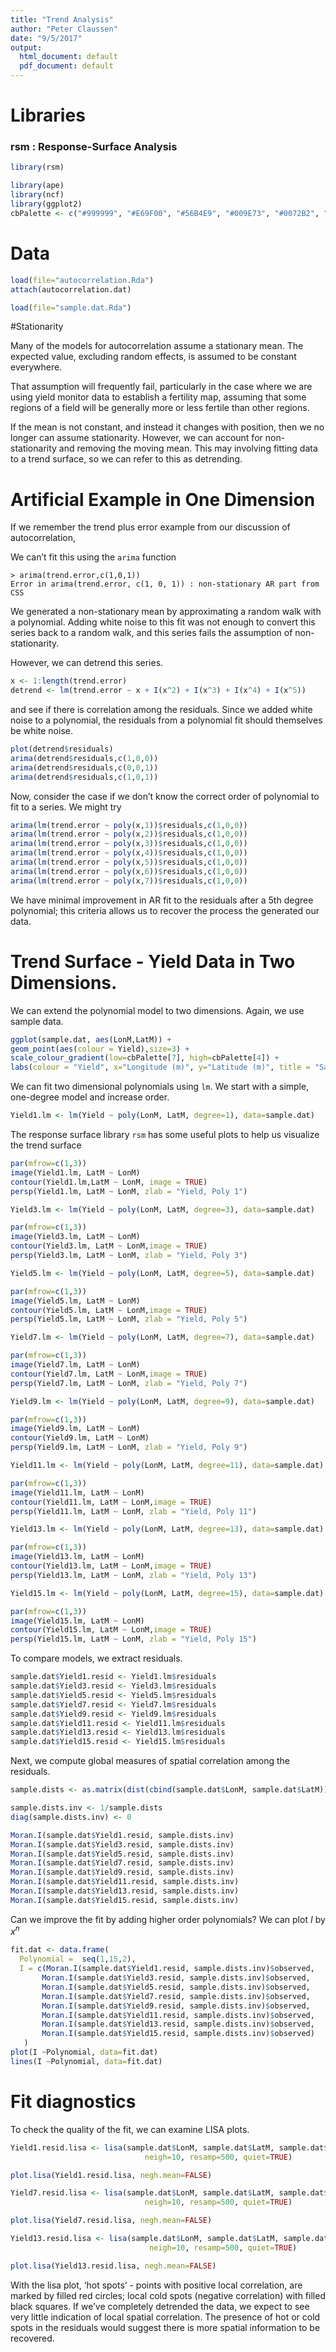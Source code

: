 ```yaml
---
title: "Trend Analysis"
author: "Peter Claussen"
date: "9/5/2017"
output:
  html_document: default
  pdf_document: default
---
```


# Libraries

### rsm : Response-Surface Analysis

```r
library(rsm)
```

```r
library(ape)
library(ncf)
library(ggplot2)
cbPalette <- c("#999999", "#E69F00", "#56B4E9", "#009E73", "#0072B2", "#D55E00", "#F0E442","#CC79A7","#000000","#734f80", "#2b5a74", "#004f39", "#787221", "#003959", "#6aaf00", "#663cd3")
```

# Data
```r
load(file="autocorrelation.Rda")
attach(autocorrelation.dat)

load(file="sample.dat.Rda")
```
#Stationarity

Many of the models for autocorrelation assume a stationary mean. The expected value, excluding random effects, is assumed to be constant everywhere. 

That assumption will frequently fail, particularly in the case where we are using yield monitor data to establish a fertility map, assuming that some regions of a field will be generally more or less fertile than other regions.

If the mean is not constant, and instead it changes with position, then we no longer can assume stationarity. However, we can account for non-stationarity and removing the moving mean. This may involving fitting data to a trend surface, so we can refer to this as detrending. 

# Artificial Example in One Dimension

If we remember the trend plus error example from our discussion of autocorrelation,

We can't fit this using the `arima` function
```
> arima(trend.error,c(1,0,1))
Error in arima(trend.error, c(1, 0, 1)) : non-stationary AR part from CSS
```

We generated a non-stationary mean by approximating a random walk with a polynomial. Adding white noise to this fit was not enough to convert this series back to a random walk, and this series fails the assumption of non-stationarity.

However, we can detrend this series.

```r
x <- 1:length(trend.error)
detrend <- lm(trend.error ~ x + I(x^2) + I(x^3) + I(x^4) + I(x^5))
```

and see if there is correlation among the residuals. Since we added white noise to a
polynomial, the residuals from a polynomial fit should themselves be white noise.

```r
plot(detrend$residuals)
arima(detrend$residuals,c(1,0,0))
arima(detrend$residuals,c(0,0,1))
arima(detrend$residuals,c(1,0,1))
```

Now, consider the case if we don't know the correct order of polynomial to fit to a series. We might try
```r
arima(lm(trend.error ~ poly(x,1))$residuals,c(1,0,0))
arima(lm(trend.error ~ poly(x,2))$residuals,c(1,0,0))
arima(lm(trend.error ~ poly(x,3))$residuals,c(1,0,0))
arima(lm(trend.error ~ poly(x,4))$residuals,c(1,0,0))
arima(lm(trend.error ~ poly(x,5))$residuals,c(1,0,0))
arima(lm(trend.error ~ poly(x,6))$residuals,c(1,0,0))
arima(lm(trend.error ~ poly(x,7))$residuals,c(1,0,0))
```

We have minimal improvement in AR fit to the residuals after a 5th degree polynomial; this criteria allows us to recover the process the generated our data.

# Trend Surface - Yield Data in Two Dimensions.

We can extend the polynomial model to two dimensions. Again, we use sample data.

```r
ggplot(sample.dat, aes(LonM,LatM)) + 
geom_point(aes(colour = Yield),size=3) + 
scale_colour_gradient(low=cbPalette[7], high=cbPalette[4]) +
labs(colour = "Yield", x="Longitude (m)", y="Latitude (m)", title = "Sample Yield Monitor Data")
```

We can fit two dimensional polynomials using `lm`.  We start with a simple, one-degree model and increase order.


```r
Yield1.lm <- lm(Yield ~ poly(LonM, LatM, degree=1), data=sample.dat)
```

The response surface library `rsm` has some useful plots to help us visualize the trend surface

```r
par(mfrow=c(1,3))
image(Yield1.lm, LatM ~ LonM)
contour(Yield1.lm,LatM ~ LonM, image = TRUE)
persp(Yield1.lm, LatM ~ LonM, zlab = "Yield, Poly 1")
```

```r
Yield3.lm <- lm(Yield ~ poly(LonM, LatM, degree=3), data=sample.dat)
```

```r
par(mfrow=c(1,3))
image(Yield3.lm, LatM ~ LonM)
contour(Yield3.lm, LatM ~ LonM,image = TRUE)
persp(Yield3.lm, LatM ~ LonM, zlab = "Yield, Poly 3")
```


```r
Yield5.lm <- lm(Yield ~ poly(LonM, LatM, degree=5), data=sample.dat)
```


```r
par(mfrow=c(1,3))
image(Yield5.lm, LatM ~ LonM)
contour(Yield5.lm, LatM ~ LonM,image = TRUE)
persp(Yield5.lm, LatM ~ LonM, zlab = "Yield, Poly 5")
```


```r
Yield7.lm <- lm(Yield ~ poly(LonM, LatM, degree=7), data=sample.dat)
```

```r
par(mfrow=c(1,3))
image(Yield7.lm, LatM ~ LonM)
contour(Yield7.lm, LatM ~ LonM,image = TRUE)
persp(Yield7.lm, LatM ~ LonM, zlab = "Yield, Poly 7")
```

```r
Yield9.lm <- lm(Yield ~ poly(LonM, LatM, degree=9), data=sample.dat)
```

```r
par(mfrow=c(1,3))
image(Yield9.lm, LatM ~ LonM)
contour(Yield9.lm, LatM ~ LonM)
persp(Yield9.lm, LatM ~ LonM, zlab = "Yield, Poly 9")
```

```r
Yield11.lm <- lm(Yield ~ poly(LonM, LatM, degree=11), data=sample.dat)
```

```r
par(mfrow=c(1,3))
image(Yield11.lm, LatM ~ LonM)
contour(Yield11.lm, LatM ~ LonM,image = TRUE)
persp(Yield11.lm, LatM ~ LonM, zlab = "Yield, Poly 11")
```

```r
Yield13.lm <- lm(Yield ~ poly(LonM, LatM, degree=13), data=sample.dat)
```

```r
par(mfrow=c(1,3))
image(Yield13.lm, LatM ~ LonM)
contour(Yield13.lm, LatM ~ LonM,image = TRUE)
persp(Yield13.lm, LatM ~ LonM, zlab = "Yield, Poly 13")
```

```r
Yield15.lm <- lm(Yield ~ poly(LonM, LatM, degree=15), data=sample.dat)
```

```r
par(mfrow=c(1,3))
image(Yield15.lm, LatM ~ LonM)
contour(Yield15.lm, LatM ~ LonM,image = TRUE)
persp(Yield15.lm, LatM ~ LonM, zlab = "Yield, Poly 15")
```

To compare models, we extract residuals.

```r
sample.dat$Yield1.resid <- Yield1.lm$residuals
sample.dat$Yield3.resid <- Yield3.lm$residuals
sample.dat$Yield5.resid <- Yield5.lm$residuals
sample.dat$Yield7.resid <- Yield7.lm$residuals
sample.dat$Yield9.resid <- Yield9.lm$residuals
sample.dat$Yield11.resid <- Yield11.lm$residuals
sample.dat$Yield13.resid <- Yield13.lm$residuals
sample.dat$Yield15.resid <- Yield15.lm$residuals
```

Next, we compute global measures of spatial correlation among the residuals. 

```r
sample.dists <- as.matrix(dist(cbind(sample.dat$LonM, sample.dat$LatM)))

sample.dists.inv <- 1/sample.dists
diag(sample.dists.inv) <- 0

Moran.I(sample.dat$Yield1.resid, sample.dists.inv)
Moran.I(sample.dat$Yield3.resid, sample.dists.inv)
Moran.I(sample.dat$Yield5.resid, sample.dists.inv)
Moran.I(sample.dat$Yield7.resid, sample.dists.inv)
Moran.I(sample.dat$Yield9.resid, sample.dists.inv)
Moran.I(sample.dat$Yield11.resid, sample.dists.inv)
Moran.I(sample.dat$Yield13.resid, sample.dists.inv)
Moran.I(sample.dat$Yield15.resid, sample.dists.inv)
```

Can we improve the fit by adding higher order polynomials? We can plot $I$ by $x^n$

```r
fit.dat <- data.frame(
  Polynomial =  seq(1,15,2),
  I = c(Moran.I(sample.dat$Yield1.resid, sample.dists.inv)$observed,
       Moran.I(sample.dat$Yield3.resid, sample.dists.inv)$observed,
       Moran.I(sample.dat$Yield5.resid, sample.dists.inv)$observed,
       Moran.I(sample.dat$Yield7.resid, sample.dists.inv)$observed,
       Moran.I(sample.dat$Yield9.resid, sample.dists.inv)$observed,
       Moran.I(sample.dat$Yield11.resid, sample.dists.inv)$observed,
       Moran.I(sample.dat$Yield13.resid, sample.dists.inv)$observed,
       Moran.I(sample.dat$Yield15.resid, sample.dists.inv)$observed)
   )
plot(I ~Polynomial, data=fit.dat)
lines(I ~Polynomial, data=fit.dat)
```

# Fit diagnostics

To check the quality of the fit, we can examine LISA plots.

```r
Yield1.resid.lisa <- lisa(sample.dat$LonM, sample.dat$LatM, sample.dat$Yield1.resid,
                              neigh=10, resamp=500, quiet=TRUE)
```

```r
plot.lisa(Yield1.resid.lisa, negh.mean=FALSE)
```

```r
Yield7.resid.lisa <- lisa(sample.dat$LonM, sample.dat$LatM, sample.dat$Yield7.resid,
                              neigh=10, resamp=500, quiet=TRUE)
```

```r
plot.lisa(Yield7.resid.lisa, negh.mean=FALSE)
```

```r
Yield13.resid.lisa <- lisa(sample.dat$LonM, sample.dat$LatM, sample.dat$Yield13.resid,
                               neigh=10, resamp=500, quiet=TRUE)
```

```r
plot.lisa(Yield13.resid.lisa, negh.mean=FALSE)
```

With the lisa plot, 'hot spots' - points with positive local correlation, are marked by filled red circles; local cold spots (negative correlation) with filled black squares. If we've completely detrended the data, we expect to see very little indication of local spatial correlation. The presence of hot or cold spots in the residuals would suggest there is more spatial information to be recovered.


